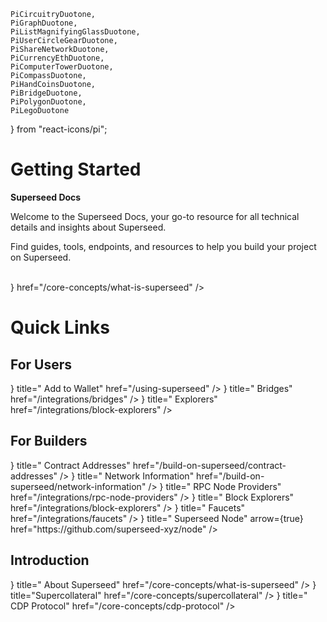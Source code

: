     PiCircuitryDuotone,
    PiGraphDuotone,
    PiListMagnifyingGlassDuotone,
    PiUserCircleGearDuotone,
    PiShareNetworkDuotone,
    PiCurrencyEthDuotone,
    PiComputerTowerDuotone,
    PiCompassDuotone,
    PiHandCoinsDuotone,
    PiBridgeDuotone,
    PiPolygonDuotone,
    PiLegoDuotone
} from "react-icons/pi";

# Getting Started

**Superseed Docs**

Welcome to the Superseed Docs, your go-to resource for all technical details and insights about Superseed.

Find guides, tools, endpoints, and resources to help you build your project on Superseed.

<br />
<Cards>
  <Card
    title="Learn about Superseed"
    icon={<GoBook size={32} />}
    href="/core-concepts/what-is-superseed"
  />
</Cards>
<br />

# Quick Links

## For Users

<Cards>
    <Card
        icon={<PiUserCircleGearDuotone size={32} />}
        title=" Add to Wallet"
        href="/using-superseed"
    />
    <Card
        icon={<PiBridgeDuotone size={32} />}
        title=" Bridges"
        href="/integrations/bridges"
    />
    <Card
        icon={<PiPolygonDuotone size={32} />}
        title=" Explorers"
        href="/integrations/block-explorers"
    />
</Cards>

## For Builders

<Cards>
  <Card
    icon={<PiCurrencyEthDuotone size={32} />}
    title=" Contract Addresses"
    href="/build-on-superseed/contract-addresses"
  />
  <Card
    icon={<PiShareNetworkDuotone size={32} />}
    title=" Network Information"
    href="/build-on-superseed/network-information"
  />
  <Card
    icon={<PiComputerTowerDuotone size={32} />}
    title=" RPC Node Providers"
    href="/integrations/rpc-node-providers"
  />
  <Card
    icon={<PiCompassDuotone size={32} />}
    title=" Block Explorers"
    href="/integrations/block-explorers"
  />
  <Card
    icon={<PiHandCoinsDuotone size={32} />}
    title=" Faucets"
    href="/integrations/faucets"
  />
  <Card
    icon={<PiGraphDuotone size={32} />}
    title=" Superseed Node"
    arrow={true}
    href="https://github.com/superseed-xyz/node"
  />
</Cards>

## Introduction

<Cards>
  <Card
    icon={<PiCircuitryDuotone size={32} />}
    title=" About Superseed"
    href="/core-concepts/what-is-superseed"
  />
  <Card
    icon={<PiLegoDuotone size={32} />}
    title="Supercollateral"
    href="/core-concepts/supercollateral"
  />
  <Card
    icon={<PiListMagnifyingGlassDuotone size={32} />}
    title=" CDP Protocol"
    href="/core-concepts/cdp-protocol"
  />
</Cards>
